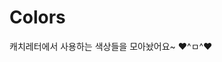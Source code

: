 
<Meta title="Design System/Colors" />

<h1 style={{ color: 'red' }}>Colors</h1>

<p style={{ marginBottom: '24px' }}>캐치레터에서 사용하는 색상들을 모아놨어요~ ♥^ㅁ^♥</p>

<br/>
<br/>

<ColorPalette>  
  <ColorItem
    title="Grey Scale"
    colors={colors.grey}
  />
  <ColorItem
    title="Neon Green"
    colors={colors.neonGreen}
  />
  <ColorItem 
    title="Green" 
    colors={colors.green} 
  />
  <ColorItem 
    title="Blue" 
    colors={colors.blue} 
  />
  <ColorItem 
    title="Pink" 
    colors={colors.pink} 
  />
  <ColorItem 
    title="Violet" 
    colors={colors.violet} 
  />
</ColorPalette>